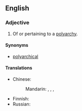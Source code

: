 ==English==

===Adjective===
{{en-adj}}

# Of or pertaining to a [[polyarchy]].

====Synonyms====
* [[polyarchical]]

====Translations====
{{trans-top|of or pertaining to a polyarchy}}
* Chinese: 
*: Mandarin: {{t|cmn|[[多頭政治]][[的]]|sc=Hani}}, {{t|cmn|[[多头政治]][[的]]|tr=duōtóu zhèngzhì de|sc=Hani}}, {{t|cmn|[[多頭政體]][[的]]|sc=Hani}}, {{t|cmn|[[多头政体]][[的]]|tr=duōtóu zhèngtǐ de|sc=Hani}}
{{trans-mid}}
* Finnish: {{t|fi|poliarkinen}}
* Russian: {{t-needed|ru}}
{{trans-bottom}}